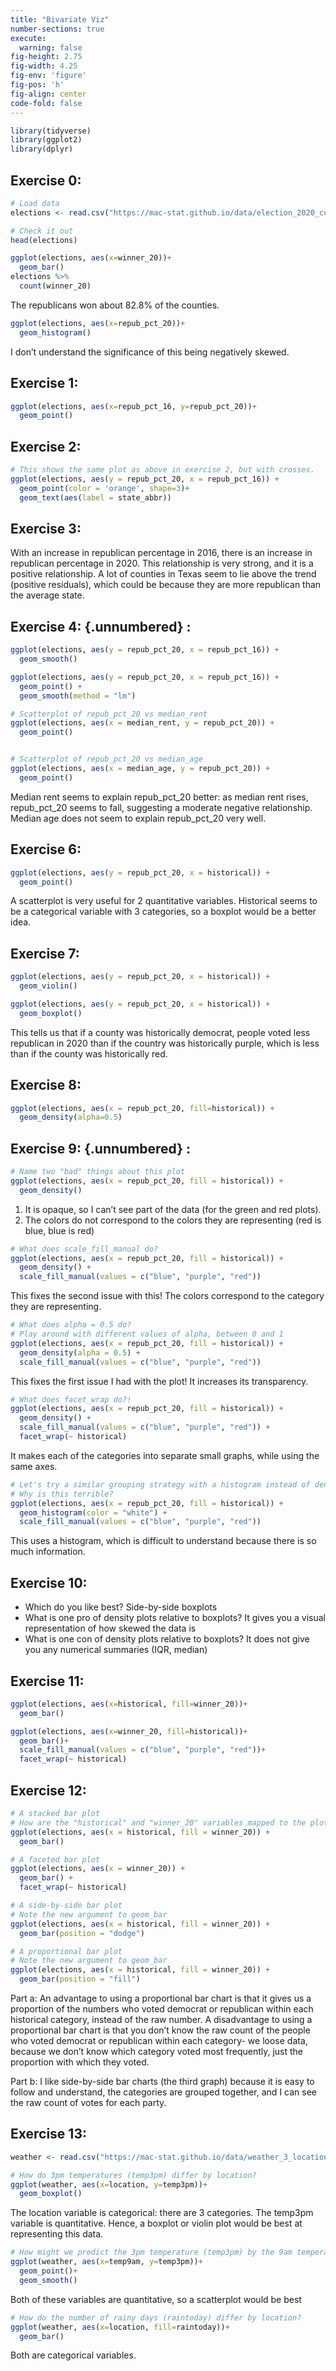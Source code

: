 ```yaml
---
title: "Bivariate Viz"
number-sections: true
execute: 
  warning: false
fig-height: 2.75
fig-width: 4.25
fig-env: 'figure'
fig-pos: 'h'
fig-align: center
code-fold: false
---
```


```r
library(tidyverse)
library(ggplot2)
library(dplyr)
```


## Exercise 0: {.unnumbered} 
```r
# Load data
elections <- read.csv("https://mac-stat.github.io/data/election_2020_county.csv")

# Check it out
head(elections)
```
```r
ggplot(elections, aes(x=winner_20))+
  geom_bar()
elections %>%
  count(winner_20)
```
The republicans won about 82.8% of the counties. 

```r
ggplot(elections, aes(x=repub_pct_20))+
  geom_histogram()
```
I don't understand the significance of this being negatively skewed. 


## Exercise 1: {.unnumbered} 
```r
ggplot(elections, aes(x=repub_pct_16, y=repub_pct_20))+ 
  geom_point()
```
 
## Exercise 2: {.unnumbered} 

```r
# This shows the same plot as above in exercise 2, but with crosses. 
ggplot(elections, aes(y = repub_pct_20, x = repub_pct_16)) +
  geom_point(color = 'orange', shape=3)+
  geom_text(aes(label = state_abbr))
```

## Exercise 3: {.unnumbered} 

With an increase in republican percentage in 2016, there is an increase in republican percentage in 2020. This relationship is very strong, and it is a positive relationship. A lot of counties in Texas seem to lie above the trend (positive residuals), which could be because they are more republican than the average state.


## Exercise 4: {.unnumbered} : 
```r
ggplot(elections, aes(y = repub_pct_20, x = repub_pct_16)) +
  geom_smooth()
```
```r
ggplot(elections, aes(y = repub_pct_20, x = repub_pct_16)) +
  geom_point() +
  geom_smooth(method = "lm")
```

```r
# Scatterplot of repub_pct_20 vs median_rent
ggplot(elections, aes(x = median_rent, y = repub_pct_20)) +
  geom_point() 


# Scatterplot of repub_pct_20 vs median_age
ggplot(elections, aes(x = median_age, y = repub_pct_20)) +
  geom_point() 

```

Median rent seems to explain repub_pct_20 better: as median rent rises, repub_pct_20 seems to fall, suggesting a moderate negative relationship. Median age does not seem to explain repub_pct_20 very well. 

## Exercise 6: {.unnumbered} 

```r
ggplot(elections, aes(y = repub_pct_20, x = historical)) +
  geom_point()
```
A scatterplot is very useful for 2 quantitative variables. Historical seems to be a categorical variable with 3 categories, so a boxplot would be a better idea. 

## Exercise 7: {.unnumbered} 

```r
ggplot(elections, aes(y = repub_pct_20, x = historical)) +
  geom_violin()
```

```r
ggplot(elections, aes(y = repub_pct_20, x = historical)) +
  geom_boxplot()
```
This tells us that if a county was historically democrat, people voted less republican in 2020 than if the country was historically purple, which is less than if the county was historically red. 

## Exercise 8: {.unnumbered} 

```r
ggplot(elections, aes(x = repub_pct_20, fill=historical)) +
  geom_density(alpha=0.5)
```


## Exercise 9: {.unnumbered} : 

```r
# Name two "bad" things about this plot
ggplot(elections, aes(x = repub_pct_20, fill = historical)) +
  geom_density()
```
1. It is opaque, so I can't see part of the data (for the green and red plots). 
2. The colors do not correspond to the colors they are representing (red is blue, blue is red)

```r
# What does scale_fill_manual do?
ggplot(elections, aes(x = repub_pct_20, fill = historical)) +
  geom_density() +
  scale_fill_manual(values = c("blue", "purple", "red"))
```
This fixes the second issue with this! The colors correspond to the category they are representing. 

```r
# What does alpha = 0.5 do?
# Play around with different values of alpha, between 0 and 1
ggplot(elections, aes(x = repub_pct_20, fill = historical)) +
  geom_density(alpha = 0.5) +
  scale_fill_manual(values = c("blue", "purple", "red"))
```
This fixes the first issue I had with the plot! It increases its transparency. 

```r
# What does facet_wrap do?!
ggplot(elections, aes(x = repub_pct_20, fill = historical)) +
  geom_density() +
  scale_fill_manual(values = c("blue", "purple", "red")) +
  facet_wrap(~ historical)
```
It makes each of the categories into separate small graphs, while using the same axes. 

```r
# Let's try a similar grouping strategy with a histogram instead of density plot.
# Why is this terrible?
ggplot(elections, aes(x = repub_pct_20, fill = historical)) +
  geom_histogram(color = "white") +
  scale_fill_manual(values = c("blue", "purple", "red"))
```
This uses a histogram, which is difficult to understand because there is so much information. 

## Exercise 10: {.unnumbered}  

- Which do you like best?
Side-by-side boxplots
- What is one pro of density plots relative to boxplots?
It gives you a visual representation of how skewed the data is
- What is one con of density plots relative to boxplots?
It does not give you any numerical summaries (IQR, median)

## Exercise 11: {.unnumbered} 

```r
ggplot(elections, aes(x=historical, fill=winner_20))+
  geom_bar()
```
```r
ggplot(elections, aes(x=winner_20, fill=historical))+
  geom_bar()+
  scale_fill_manual(values = c("blue", "purple", "red"))+
  facet_wrap(~ historical)
```

## Exercise 12: {.unnumbered} 

```r
# A stacked bar plot
# How are the "historical" and "winner_20" variables mapped to the plot, i.e. what roles do they play?
ggplot(elections, aes(x = historical, fill = winner_20)) +
  geom_bar()
```
```r
# A faceted bar plot
ggplot(elections, aes(x = winner_20)) +
  geom_bar() +
  facet_wrap(~ historical)
```

```r
# A side-by-side bar plot
# Note the new argument to geom_bar
ggplot(elections, aes(x = historical, fill = winner_20)) +
  geom_bar(position = "dodge")
```

```r
# A proportional bar plot
# Note the new argument to geom_bar
ggplot(elections, aes(x = historical, fill = winner_20)) +
  geom_bar(position = "fill")
```
Part a: An advantage to using a proportional bar chart is that it gives us a proportion of the numbers who voted democrat or republican within each historical category, instead of the raw number. A disadvantage to using a proportional bar chart is that you don't know the raw count of the people who voted democrat or republican within each category- we loose data, because we don't know which category voted most frequently, just the proportion with which they voted. 

Part b: I like side-by-side bar charts (the third graph) because it is easy to follow and understand, the categories are grouped together, and I can see the raw count of votes for each party. 

## Exercise 13: {.unnumbered} 

```r
weather <- read.csv("https://mac-stat.github.io/data/weather_3_locations.csv")
```

```r
# How do 3pm temperatures (temp3pm) differ by location?
ggplot(weather, aes(x=location, y=temp3pm))+ 
  geom_boxplot()
```
The location variable is categorical: there are 3 categories. The temp3pm variable is quantitative. Hence, a boxplot or violin plot would be best at representing this data. 

```r
# How might we predict the 3pm temperature (temp3pm) by the 9am temperature (temp9am)?
ggplot(weather, aes(x=temp9am, y=temp3pm))+
  geom_point()+
  geom_smooth()
```
Both of these variables are quantitative, so a scatterplot would be best 

```r
# How do the number of rainy days (raintoday) differ by location?
ggplot(weather, aes(x=location, fill=raintoday))+ 
  geom_bar()
```
Both are categorical variables. 
